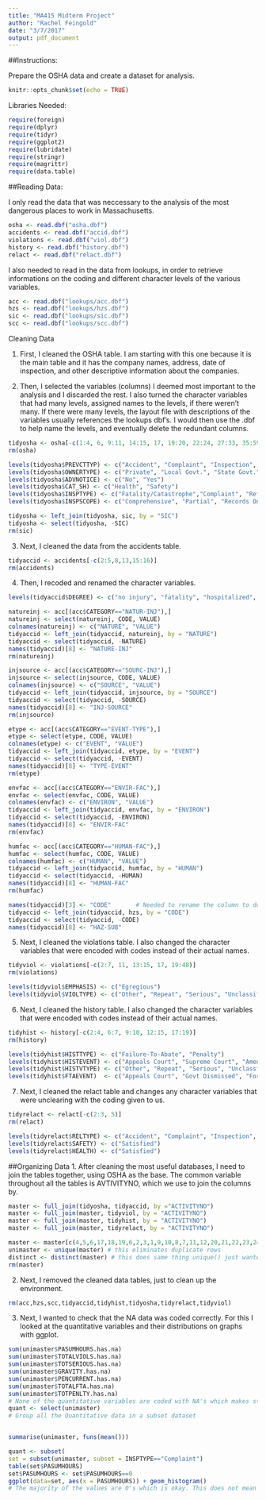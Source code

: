 ```yaml
---
title: "MA415 Midterm Project"
author: "Rachel Feingold"
date: "3/7/2017"
output: pdf_document
---
```

##Instructions:

Prepare the OSHA data and create a dataset for analysis.
```r
knitr::opts_chunk$set(echo = TRUE)
```
Libraries Needed:
```r
require(foreign)
require(dplyr)
require(tidyr)
require(ggplot2)
require(lubridate)
require(stringr)
require(magrittr)
require(data.table)
```
##Reading Data:

I only read the data that was neccessary to the analysis of the most dangerous places to work in Massachusetts.
```r
osha <- read.dbf("osha.dbf")
accidents <- read.dbf("accid.dbf")
violations <- read.dbf("viol.dbf")
history <- read.dbf("history.dbf")
relact <- read.dbf("relact.dbf")
```
I also needed to read in the data from lookups, in order to retrieve informations on the coding and different character levels of the various variables.
```r
acc <- read.dbf("lookups/acc.dbf")
hzs <- read.dbf("lookups/hzs.dbf")
sic <- read.dbf("lookups/sic.dbf") 
scc <- read.dbf("lookups/scc.dbf")
```

Cleaning Data

1. First, I cleaned the OSHA table. I am starting with this one because it is the main table and it has the company names, address, date of inspection, and other descriptive information about the companies.

2. Then, I selected the variables (columns) I deemed most important to the analysis and I discarded the rest. I also turned the character variables that had many levels, assigned names to the levels, if there weren't many. If there were many levels, the layout file with descriptions of the variables usually references the lookups dbf's. I would then use the .dbf to help name the levels, and eventually delete the redundant columns. 
```r
tidyosha <- osha[-c(1:4, 6, 9:11, 14:15, 17, 19:20, 22:24, 27:33, 35:59, 61:63, 68:76, 80:92) ]
rm(osha)

levels(tidyosha$PREVCTTYP) <- c("Accident", "Complaint", "Inspection", "Referral")
levels(tidyosha$OWNERTYPE) <- c("Private", "Local Govt.", "State Govt.", "Federal Govt.")
levels(tidyosha$ADVNOTICE) <- c("No", "Yes")
levels(tidyosha$CAT_SH) <- c("Health", "Safety")
levels(tidyosha$INSPTYPE) <- c("Fatality/Catastrophe","Complaint", "Referral", "Monitoring","Variance", "Follow-Up", "Related", "Other", "Programmed-Planned","Programmed-Related", "Programmed-Other", "Non-Inspection")
levels(tidyosha$INSPSCOPE) <- c("Comprehensive", "Partial", "Records Only", "No Inspection")

tidyosha <- left_join(tidyosha, sic, by = "SIC")
tidyosha <- select(tidyosha, -SIC)
rm(sic)
```
3. Next, I cleaned the data from the accidents table. 
```r
tidyaccid <- accidents[-c(2:5,8,13,15:16)]
rm(accidents)
```
4. Then, I recoded and renamed the character variables.
```r
levels(tidyaccid$DEGREE) <- c("no injury", "fatality", "hospitalized", "nonhospitalized")

natureinj <- acc[(acc$CATEGORY=="NATUR-INJ"),]
natureinj <- select(natureinj, CODE, VALUE)
colnames(natureinj) <- c("NATURE", "VALUE")
tidyaccid <- left_join(tidyaccid, natureinj, by = "NATURE")
tidyaccid <- select(tidyaccid, -NATURE)
names(tidyaccid)[8] <- "NATURE-INJ"
rm(natureinj)

injsource <- acc[(acc$CATEGORY=="SOURC-INJ"),]
injsource <- select(injsource, CODE, VALUE)
colnames(injsource) <- c("SOURCE", "VALUE")
tidyaccid <- left_join(tidyaccid, injsource, by = "SOURCE")
tidyaccid <- select(tidyaccid, -SOURCE)
names(tidyaccid)[8] <- "INJ-SOURCE"
rm(injsource)

etype <- acc[(acc$CATEGORY=="EVENT-TYPE"),]
etype <- select(etype, CODE, VALUE)
colnames(etype) <- c("EVENT", "VALUE")
tidyaccid <- left_join(tidyaccid, etype, by = "EVENT")
tidyaccid <- select(tidyaccid, -EVENT)
names(tidyaccid)[8] <- "TYPE-EVENT"
rm(etype)

envfac <- acc[(acc$CATEGORY=="ENVIR-FAC"),]
envfac <- select(envfac, CODE, VALUE)
colnames(envfac) <- c("ENVIRON", "VALUE")
tidyaccid <- left_join(tidyaccid, envfac, by = "ENVIRON")
tidyaccid <- select(tidyaccid, -ENVIRON)
names(tidyaccid)[8] <- "ENVIR-FAC"
rm(envfac)

humfac <- acc[(acc$CATEGORY=="HUMAN-FAC"),]
humfac <- select(humfac, CODE, VALUE)
colnames(humfac) <- c("HUMAN", "VALUE")
tidyaccid <- left_join(tidyaccid, humfac, by = "HUMAN")
tidyaccid <- select(tidyaccid, -HUMAN)
names(tidyaccid)[8] <- "HUMAN-FAC"
rm(humfac)

names(tidyaccid)[3] <- "CODE"       # Needed to rename the column to do a join with the lookups code dbf
tidyaccid <- left_join(tidyaccid, hzs, by = "CODE") 
tidyaccid <- select(tidyaccid, -CODE)
names(tidyaccid)[8] <- "HAZ-SUB"

```


5. Next, I cleaned the violations table. I also changed the character variables that were encoded with codes instead of their actual names. 
```r
tidyviol <- violations[-c(2:7, 11, 13:15, 17, 19:48)]
rm(violations)

levels(tidyviol$EMPHASIS) <- c("Egregious")
levels(tidyviol$VIOLTYPE) <- c("Other", "Repeat", "Serious", "Unclassified", "Willful")

```
6. Next, I cleaned the history table. I also changed the character variables that were encoded with codes instead of their actual names. 
```r
tidyhist <- history[-c(2:4, 6:7, 9:10, 12:15, 17:19)]
rm(history)

levels(tidyhist$HISTTYPE) <- c("Failure-To-Abate", "Penalty")
levels(tidyhist$HISTEVENT) <- c("Appeals Court", "Supreme Court", "Amendment", "Govt Dismissed", "Formal Settlement", "Informal Settlement", "ALJ Decision", "Unknown", "Petition to Modify" , "Review Commission", "Employer Withdrew", "Issued")
levels(tidyhist$HISTVTYPE) <- c("Other", "Repeat", "Serious", "Unclassfied", "Willful")
levels(tidyhist$FTAEVENT)  <- c("Appeals Court", "Govt Dismissed", "Formal Settlement", "Informal Settlement", "ALJ Decision", "Unknown", "Issued")
```
7. Next, I cleaned the relact table and changes any character variables that were unclearing with the coding given to us. 
```r
tidyrelact <- relact[-c(2:3, 5)]
rm(relact)

levels(tidyrelact$RELTYPE) <- c("Accident", "Complaint", "Inspection", "Referral")
levels(tidyrelact$SAFETY) <- c("Satisfied")
levels(tidyrelact$HEALTH) <- c("Satisfied")
```
##Organizing Data 
1. After cleaning the most useful databases, I need to join the tables together, using OSHA as the base. The common variable throughout all the tables is AVTIVITYNO, which we use to join the columns by. 
```r
master <- full_join(tidyosha, tidyaccid, by ="ACTIVITYNO")
master <- full_join(master, tidyviol, by = "ACTIVITYNO")
master <- full_join(master, tidyhist, by = "ACTIVITYNO")
master <- full_join(master, tidyrelact, by = "ACTIVITYNO")

master <- master[c(4,5,6,17,18,19,6,2,3,1,9,10,8,7,11,12,20,21,22,23,24,25,26,15,16,28,27,30,31,32,29,33,13,34,35,14,36,37,38,39)]
unimaster <- unique(master) # this eliminates duplicate rows
distinct <- distinct(master) # this does same thing unique() just wanted to see the difference, unique returns original row numbers tho 
rm(master)
```
2. Next, I removed the cleaned data tables, just to clean up the environment.
```r
rm(acc,hzs,scc,tidyaccid,tidyhist,tidyosha,tidyrelact,tidyviol)
```
3. Next, I wanted to check that the NA data was coded correctly. For this I looked at the quantitative variables and their distributions on graphs with ggplot.

```r
sum(unimaster$PASUMHOURS.has.na)
sum(unimaster$TOTALVIOLS.has.na)
sum(unimaster$TOTSERIOUS.has.na)
sum(unimaster$GRAVITY.has.na)
sum(unimaster$PENCURRENT.has.na)
sum(unimaster$TOTALFTA.has.na) 
sum(unimaster$TOTPENLTY.has.na)
# None of the quantitative variables are coded with NA's which makes statistical analysis easier
quant <- select(unimaster)
# Group all the Quantitative data in a subset dataset


summarise(unimaster, funs(mean()))

quant <- subset(
set = subset(unimaster, subset = INSPTYPE=="Complaint")
table(set$PASUMHOURS)
set$PASUMHOURS <- set$PASUMHOURS==0
ggplot(data=set, aes(x = PASUMHOURS)) + geom_histogram()
# The majority of the values are 0's which is okay. This does not mean that the total sum of inspection activity for these records was 0, it just means that the data was not recorded. 

```
